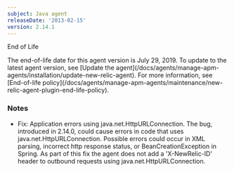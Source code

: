 ```yaml
---
subject: Java agent
releaseDate: '2013-02-15'
version: 2.14.1
---
```


End of Life

<Callout variant="important">
  The end-of-life date for this agent version is July 29, 2019. To update to the latest agent version, see [Update the agent](/docs/agents/manage-apm-agents/installation/update-new-relic-agent). For more information, see [End-of-life policy](/docs/agents/manage-apm-agents/maintenance/new-relic-agent-plugin-end-life-policy).
</Callout>

### Notes

* Fix: Application errors using java.net.HttpURLConnection. The bug, introduced in 2.14.0, could cause errors in code that uses java.net.HttpURLConnection. Possible errors could occur in XML parsing, incorrect http response status, or BeanCreationException in Spring. As part of this fix the agent does not add a 'X-NewRelic-ID' header to outbound requests using java.net.HttpURLConnection.
